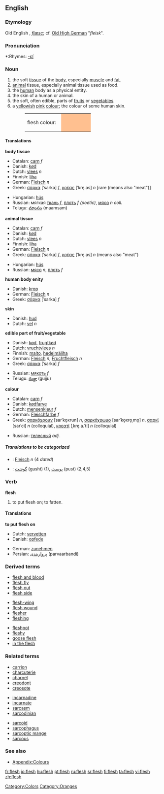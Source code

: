 {{wikipedia}}
==English==

===Etymology===
Old English ''{{Latinx|flǣsc}}'', ''[[flæsc]]''; cf. [[Old_High_German|Old High German]] "''fleisk''".

===Pronunciation===
*:Rhymes: [[Rhymes:English:-ɛʃ|-ɛʃ]]

===Noun===
{{en-noun|-}}

#the soft [[tissue]] of the [[body]], especially [[muscle]] and [[fat]].
#[[animal]] tissue, especially animal tissue used as food.
#the [[human]] body as a physical entity.
#the skin of a human or animal.
#the soft, often edible, parts of [[fruit]]s or [[vegetable]]s. 
#a [[yellow]]ish [[pink]] [[colour]]; the colour of some human skin.
#:<table><tr><td>flesh colour: &nbsp;</td><td bgcolor="#FFC090" width="80">&nbsp; </td></tr></table>

====Translations====
'''body tissue'''
{{top}}
*Catalan: [[carn]] ''f''
*Danish: [[kød]]
*Dutch: [[vlees]] ''n''
*Finnish: [[liha]]
*German: [[Fleisch]] ''n''
*Greek: [[σάρκα]] [ˈsarka] ''f'', [[κρέας]] [ˈkre̞.as] ''n'' [rare (means also "meat")]
{{mid}}
*Hungarian: [[hús]]
*Russian: мягкая [[ткань]] ''f'', [[плоть]] ''f (poetic)'', [[мясо]] ''n coll.''
*Telugu: [[మాంసం]] (maamsam)
{{bottom}}

'''animal tissue'''
{{top}}
*Catalan: [[carn]] ''f''
*Danish: [[kød]]
*Dutch: [[vlees]] ''n''
*Finnish: [[liha]]
*German: [[Fleisch]] ''n''
*Greek: [[σάρκα]] [ˈsarka] ''f'', [[κρέας]] [ˈkre̞.as] ''n'' (means also "meat")
{{mid}}
*Hungarian: [[hús]]
*Russian: [[мясо]] ''n'', [[плоть]] ''f''
{{bottom}}

'''human body enity'''
{{top}}
*Danish: [[krop]]
*German: [[Fleisch]] ''n''
*Greek: [[σάρκα]] [ˈsarka] ''f''
{{mid}}
{{bottom}}

'''skin'''
{{top}}
*Danish: [[hud]]
*Dutch: [[vel]] ''n''
{{mid}}
{{bottom}}

'''edible part of fruit/vegetable'''
{{top}}
*Danish: [[kød]], [[frugtkød]]
*Dutch: [[vruchtvlees]] ''n''
*Finnish: [[malto]], [[hedelmäliha]]
*German: [[Fleisch]] ''n'', [[Fruchtfleisch]] ''n''
*Greek: [[σάρκα]] [ˈsarka] ''f''
{{mid}}
*Russian: [[мякоть]] ''f''
*Telugu: [[గుజ్జు]] (gujju)
{{bottom}}

'''colour'''
{{top}}
*Catalan: [[carn]] ''f''
*Danish: [[kødfarve]]
*Dutch: [[mensenkleur]] ''f''
*German: [[Fleischfarbe]] ''f''
*Greek: [[σαρκόχρουν]] [sarˈko̞xrun] ''n'', [[σαρκόχρωμο]] [sarˈko̞xro̞ˌmo̞] ''n'', [[σαρκί]] [sarˈci] ''n'' (colloquial), [[κρεατί]] [ˌkre̞.a.ˈti] ''n'' (colloquial)
{{mid}}
*Russian: [[телесный]] ''adj.''
{{bottom}}

=====Translations to be categorized=====
{{checktrans}}
<!--Remove this section once all of the translations below have been moved into the tables above.-->
*{{ttbc|German}}: [[Fleisch]] ''n'' (4 ''dated'')
*{{ttbc|Persian}}: [[گوشت]] (gusht) (1), [[پوست]] (pust) (2,4,5)

===Verb===
'''flesh'''

#to put flesh on; to fatten.

====Translations====
'''to put flesh on'''
{{top}}
*Dutch: [[vervetten]]
*Danish: [[opfede]]
{{mid}}
*German: [[zunehmen]]
*Persian: [[پرواربندی]] (parvaarbandi)
{{bottom}}

===Derived terms===
{{top3}}
*[[flesh and blood]]
*[[flesh fly]]
*[[flesh out]]
*[[flesh side]]
{{mid3}}
*[[flesh-wing]]
*[[flesh wound]]
*[[flesher]]
*[[fleshing]]
{{mid3}}
*[[fleshpot]]
*[[fleshy]]
*[[goose flesh]]
*[[in the flesh]]
{{bottom}}

===Related terms===
{{top3}}
*[[carrion]]
*[[charcuterie]]
*[[charnel]]
*[[creodont]]
*[[creosote]]
{{mid3}}
*[[incarnadine]]
*[[incarnate]]
*[[sarcasm]]
*[[sarcodinian]]
{{mid3}}
*[[sarcoid]]
*[[sarcophagus]]
*[[sarcoptic mange]]
*[[sarcous]]
{{bottom}}

===See also===
*[[Wiktionary_Appendix:Colours|Appendix:Colours]]

[[Category:Colors]]
[[Category:Oranges]]

[[fr:flesh]]
[[io:flesh]]
[[hu:flesh]]
[[pt:flesh]]
[[ru:flesh]]
[[sr:flesh]]
[[fi:flesh]]
[[ta:flesh]]
[[vi:flesh]]
[[zh:flesh]]